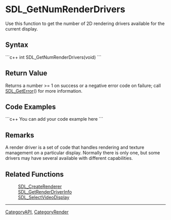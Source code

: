 <!-- pragma section-numbers off -->
<!-- pragma disable-camelcase -->

= SDL_GetNumRenderDrivers =
Use this function to get the number of 2D rendering drivers available for the current display.


== Syntax ==
```c++
int SDL_GetNumRenderDrivers(void)
```

== Return Value ==
Returns a number >= 1 on success or a negative error code on failure; call [[SDL_GetError]]() for more information.

== Code Examples ==
```c++
You can add your code example here
```

== Remarks ==
A render driver is a set of code that handles rendering and texture management on a particular display.  Normally there is only one, but some drivers may have several available with different capabilities.

== Related Functions ==
:[[SDL_CreateRenderer]]
:[[SDL_GetRenderDriverInfo]]
:[[SDL_SelectVideoDisplay]]

----
[[CategoryAPI]], [[CategoryRender]]

